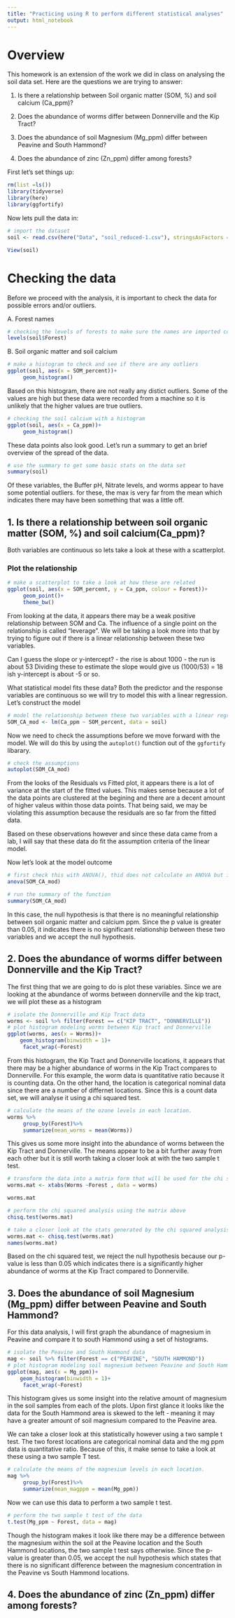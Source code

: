 ```yaml
---
title: "Practicing using R to perform different statistical analyses"
output: html_notebook
---
```


# Overview
This homework is an extension of the work we did in class on analysing the soil data set.  Here are the questions we are trying to answer:

1. Is there a relationship between Soil organic matter (SOM, %) and soil calcium (Ca_ppm)?

2. Does the abundance of worms differ between Donnerville and the Kip Tract?

3. Does the abundance of soil Magnesium (Mg_ppm) differ between Peavine and South Hammond?

4. Does the abundance of zinc (Zn_ppm) differ among forests?

First let's set things up:
```r
rm(list =ls())
library(tidyverse)
library(here)
library(ggfortify)
```

Now lets pull the data in:
```r
# import the dataset
soil <- read.csv(here("Data", "soil_reduced-1.csv"), stringsAsFactors = TRUE)

View(soil)
```

# Checking the data
Before we proceed with the analysis, it is important to check the data for possible errors and/or outliers. 

A. Forest names
```r
# checking the levels of forests to make sure the names are imported correctly
levels(soil$Forest)
```
B. Soil organic matter and soil calcium
```r
# make a histogram to check and see if there are any outliers
ggplot(soil, aes(x = SOM_percent))+
     geom_histogram()

```
Based on this histogram, there are not really any distict outliers.  Some of the values are high but these data were recorded from a machine so it is unlikely that the higher values are true outliers.

```r
# checking the soil calcium with a histogram
ggplot(soil, aes(x = Ca_ppm))+
     geom_histogram()
```
These data points also look good.  Let's run a summary to get an brief overview of the spread of the data.

```r
# use the summary to get some basic stats on the data set
summary(soil)
```
Of these variables, the Buffer pH, Nitrate levels, and worms appear to have some potential outliers.  for these, the max is very far from the mean which indicates there may have been something that was a little off. 

## 1. Is there a relationship between soil organic matter (SOM, %) and soil calcium(Ca_ppm)?
Both variables are continuous so lets take a look at these with a scatterplot.

### Plot the relationship
```r
# make a scatterplot to take a look at how these are related
ggplot(soil, aes(x = SOM_percent, y = Ca_ppm, colour = Forest))+
     geom_point()+
     theme_bw()
```
From looking at the data, it appears there may be a weak positive relationship between SOM and Ca. The influence of a single point on the relationship is called "leverage".  We will be taking a look more into that by trying to figure out if there is a linear relationship between these two variables. 

Can I guess the slope or y-intercept? 
- the rise is about 1000
- the run is about 53
Dividing these to estimate the slope would give us (1000/53) = 18 ish
y-intercept is about -5 or so.


What statistical model fits these data?
Both the predictor and the response variables are continuous so we will try to model this with a linear regression. Let's construct the model
```r
# model the relationship between these two variables with a linear regression, for the formula argument, you are saying "y as a function of x"
SOM_CA_mod <- lm(Ca_ppm ~ SOM_percent, data = soil)
```

Now we need to check the assumptions before we move forward with the model.  We will do this by using the `autoplot()` function out of the `ggfortify` libarary.

```r
# check the assumptions
autoplot(SOM_CA_mod)
```
From the looks of the Residuals vs Fitted plot, it appears there is a lot of variance at the start of the fitted values.  This makes sense because a lot of the data points are clustered at the begining and there are a decent amount of higher valeus within those data points.  That being said, we may be violating this assumption because the residuals are so far from the fitted data. 

Based on these observations however and since these data came from a lab, I will say that these data do fit the assumption criteria of the linear model.

Now let's look at the model outcome
```r
# first check this with ANOVA(), thid does not calculate an ANOVA but it provides the standard output of the ANOVA
anova(SOM_CA_mod)
```
```r
# run the summary of the function
summary(SOM_CA_mod)
```

In this case, the null hypothesis is that there is no meaningful relationship between soil organic matter and calcium ppm.  Since the p value is greater than 0.05, it indicates there is no significant relationship between these two variables and we accept the null hypothesis. 


## 2. Does the abundance of worms differ between Donnerville and the Kip Tract?
The first thing that we are going to do is plot these variables.  Since we are looking at the abundance of worms between donnerville and the kip tract, we will plot these as a histogram
```r
# isolate the Donnerville and Kip Tract data
worms <- soil %>% filter(Forest == c("KIP TRACT", "DONNERVILLE"))
# plot histogram modeling worms between Kip tract and Donnerville
ggplot(worms, aes(x = Worms))+
    geom_histogram(binwidth = 1)+
     facet_wrap(~Forest)
```
From this histogram, the Kip Tract and Donnerville locations, it appears that there may be a higher abundance of worms in the Kip Tract compares to Donnerville. For this example, the worm data is quantitative ratio because it is counting data. On the other hand, the location is categorical nominal data since there are a number of differnet locations.  Since this is a count data set, we will analyse it using a chi squared test. 

```r
# calculate the means of the ozone levels in each location.
worms %>% 
     group_by(Forest)%>%
     summarize(mean_worms = mean(Worms))
```
This gives us some more insight into the abundance of worms between the Kip Tract and Donnerville.  The means appear to be a bit further away from each other but it is still worth taking a closer look at with the two sample t test.

```r
# transform the data into a matrix form that will be used for the chi squared analysis
worms.mat <- xtabs(Worms ~Forest , data = worms)

worms.mat

# perform the chi squared analysis using the matrix above
chisq.test(worms.mat)

# take a closer look at the stats generated by the chi squared analysis
worms.mat <- chisq.test(worms.mat)
names(worms.mat)
```
Based on the chi squared test, we reject the null hypothesis because our p-value is less than 0.05 which indicates there is a significantly higher abundance of worms at the Kip Tract compared to Donnerville.

## 3. Does the abundance of soil Magnesium (Mg_ppm) differ between Peavine and South Hammond?
For this data analysis, I will first graph the abundance of magnesium in Peavine and compare it to south Hammond using a set of histograms.
```r
# isolate the Peavine and South Hammond data
mag <- soil %>% filter(Forest == c("PEAVINE", "SOUTH HAMMOND"))
# plot histogram modeling soil magnesium between Peavine and South Hammond
ggplot(mag, aes(x = Mg_ppm))+
    geom_histogram(binwidth = 1)+
     facet_wrap(~Forest)
```
This histogram gives us some insight into the relative amount of magnesium in the soil samples from each of the plots. Upon first glance it looks like the data for the South Hammond area is skewed to the left - meaning it may have a greater amount of soil magnesium compared to the Peavine area.  

We can take a closer look at this statistically however using a two sample t test.  The two forest locations are categorical nominal data and the mg ppm data is quantitative ratio.  Because of this, it make sense to take a look at these using a two sample T test.

```r
# calculate the means of the magnesium levels in each location.
mag %>% 
     group_by(Forest)%>%
     summarize(mean_magppm = mean(Mg_ppm))
```
Now we can use this data to perform a two sample t test.
```r
# perform the two sample t test of the data
t.test(Mg_ppm ~ Forest, data = mag)
```
Though the histogram makes it look like there may be a difference between the magnesium within the soil at the Peavine location and the South Hammond locations, the two sample t test says otherwise.  Since the p-value is greater than 0.05, we accept the null hypothesis which states that there is no significant difference between the magnesium concentration in the Peavine vs South Hammond locations. 





## 4. Does the abundance of zinc (Zn_ppm) differ among forests?










